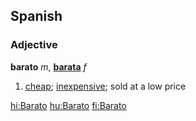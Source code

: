 ==Spanish==
=== Adjective ===
'''barato''' ''m'', '''[[barata]]''' ''f''

# [[cheap]]; [[inexpensive]]; sold at a low price

[[hi:Barato]]
[[hu:Barato]]
[[fi:Barato]]